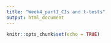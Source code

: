```yaml
---
title: "Week4_part1_CIs and t-tests"
output: html_document
---
```


```r
knitr::opts_chunk$set(echo = TRUE)
```

